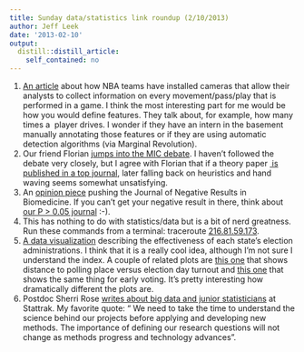 ```yaml
---
title: Sunday data/statistics link roundup (2/10/2013)
author: Jeff Leek
date: '2013-02-10'
output:
  distill::distill_article:
    self_contained: no
---
```


  1. [An article](http://www.grantland.com/blog/the-triangle/post/_/id/50343/the-height-of-wonkery-an-in-depth-look-at-the-nba-with-the-most-innovative-technology-available) about how NBA teams have installed cameras that allow their analysts to collect information on every movement/pass/play that is performed in a game. I think the most interesting part for me would be how you would define features. They talk about, for example, how many times a  player drives. I wonder if they have an intern in the basement manually annotating those features or if they are using automatic detection algorithms (via Marginal Revolution).
  2. Our friend Florian [jumps into the MIC debate](https://scientificbsides.wordpress.com/2013/02/10/maximal-information-coefficient-just-a-messed-up-estimate-of-mutual-information/). I haven't followed the debate very closely, but I agree with Florian that if a theory paper [ is published in a top journal](http://simplystatistics.org/2012/01/26/when-should-statistics-papers-be-published-in-science/), later falling back on heuristics and hand waving seems somewhat unsatisfying.
  3. An [opinion piece](http://www.the-scientist.com/?articles.view/articleNo/33968/title/Opinion--Publish-Negative-Results/) pushing the Journal of Negative Results in Biomedicine. If you can't get your negative result in there, think about [our P > 0.05 journal](http://simplystatistics.org/2011/09/28/the-p-0-05-journal/) :-).
  4. <span style="line-height: 15.989583969116211px;">This has nothing to do with statistics/data but is a bit of nerd greatness. Run these commands from a terminal: traceroute <a href="tel:216.81.59.173" target="_blank">216.81.59.173</a>.</span>
  5. [A data visualization](http://www.viewtific.com/elections-performance-inde/) describing the effectiveness of each state's election administrations. I think that it is a really cool idea, although I'm not sure I understand the index. A couple of related plots are [this one](http://www.elections.state.md.us/press_room/2012_stats_general/2012_general_election_day_turnout_and_distance.pdf) that shows distance to polling place versus election day turnout and [this one](http://www.elections.state.md.us/press_room/2012_stats_general/2012_general_early_voting_turnout_and_distance.pdf) that shows the same thing for early voting. It's pretty interesting how dramatically different the plots are.
  6. Postdoc Sherri Rose [writes about big data and junior statisticians](http://stattrak.amstat.org/2013/02/01/statisticians-place-in-big-data/) at Stattrak. My favorite quote: " We need to take the time to understand the science behind our projects before applying and developing new methods. The importance of defining our research questions will not change as methods progress and technology advances".
